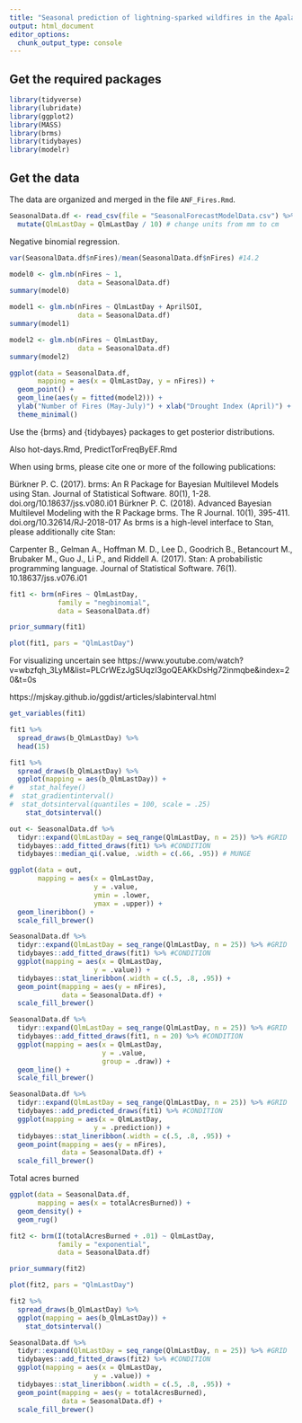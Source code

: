 ```yaml
---
title: "Seasonal prediction of lightning-sparked wildfires in the Apalachicola National Forest (ANF)"
output: html_document
editor_options: 
  chunk_output_type: console
---
```


## Get the required packages
```r
library(tidyverse)
library(lubridate)
library(ggplot2)
library(MASS)
library(brms)
library(tidybayes)
library(modelr)
```

## Get the data

The data are organized and merged in the file `ANF_Fires.Rmd`. 
```r
SeasonalData.df <- read_csv(file = "SeasonalForecastModelData.csv") %>%
  mutate(QlmLastDay = QlmLastDay / 10) # change units from mm to cm
```

Negative binomial regression.
```r
var(SeasonalData.df$nFires)/mean(SeasonalData.df$nFires) #14.2

model0 <- glm.nb(nFires ~ 1,
                 data = SeasonalData.df)
summary(model0)

model1 <- glm.nb(nFires ~ QlmLastDay + AprilSOI,
                 data = SeasonalData.df)
summary(model1)

model2 <- glm.nb(nFires ~ QlmLastDay,
                 data = SeasonalData.df)
summary(model2)

ggplot(data = SeasonalData.df, 
       mapping = aes(x = QlmLastDay, y = nFires)) +
  geom_point() + 
  geom_line(aes(y = fitted(model2))) +
  ylab("Number of Fires (May-July)") + xlab("Drought Index (April)") +
  theme_minimal()
```

Use the {brms} and {tidybayes} packages to get posterior distributions.

Also hot-days.Rmd, PredictTorFreqByEF.Rmd

When using brms, please cite one or more of the following publications:

Bürkner P. C. (2017). brms: An R Package for Bayesian Multilevel Models using Stan. Journal of Statistical Software. 80(1), 1-28. doi.org/10.18637/jss.v080.i01
Bürkner P. C. (2018). Advanced Bayesian Multilevel Modeling with the R Package brms. The R Journal. 10(1), 395-411. doi.org/10.32614/RJ-2018-017
As brms is a high-level interface to Stan, please additionally cite Stan:

Carpenter B., Gelman A., Hoffman M. D., Lee D., Goodrich B., Betancourt M., Brubaker M., Guo J., Li P., and Riddell A. (2017). Stan: A probabilistic programming language. Journal of Statistical Software. 76(1). 10.18637/jss.v076.i01

```r
fit1 <- brm(nFires ~ QlmLastDay,
            family = "negbinomial",
            data = SeasonalData.df)

prior_summary(fit1)

plot(fit1, pars = "QlmLastDay")
```

For visualizing uncertain see https://www.youtube.com/watch?v=wbzfqh_3LyM&list=PLCrWEzJgSUqzI3goQEAKkDsHg72inmqbe&index=20&t=0s

https://mjskay.github.io/ggdist/articles/slabinterval.html
```r
get_variables(fit1)

fit1 %>%
  spread_draws(b_QlmLastDay) %>%
  head(15)

fit1 %>%
  spread_draws(b_QlmLastDay) %>%
  ggplot(mapping = aes(b_QlmLastDay)) +
#    stat_halfeye()
#  stat_gradientinterval()
#  stat_dotsinterval(quantiles = 100, scale = .25)
    stat_dotsinterval()
```

```r
out <- SeasonalData.df %>%
  tidyr::expand(QlmLastDay = seq_range(QlmLastDay, n = 25)) %>% #GRID
  tidybayes::add_fitted_draws(fit1) %>% #CONDITION
  tidybayes::median_qi(.value, .width = c(.66, .95)) # MUNGE

ggplot(data = out,
       mapping = aes(x = QlmLastDay,
                     y = .value,
                     ymin = .lower,
                     ymax = .upper)) +
  geom_lineribbon() +
  scale_fill_brewer()

SeasonalData.df %>%
  tidyr::expand(QlmLastDay = seq_range(QlmLastDay, n = 25)) %>% #GRID
  tidybayes::add_fitted_draws(fit1) %>% #CONDITION
  ggplot(mapping = aes(x = QlmLastDay,
                     y = .value)) +
  tidybayes::stat_lineribbon(.width = c(.5, .8, .95)) +
  geom_point(mapping = aes(y = nFires),
             data = SeasonalData.df) +
  scale_fill_brewer()

SeasonalData.df %>%
  tidyr::expand(QlmLastDay = seq_range(QlmLastDay, n = 25)) %>% #GRID
  tidybayes::add_fitted_draws(fit1, n = 20) %>% #CONDITION
  ggplot(mapping = aes(x = QlmLastDay,
                       y = .value, 
                       group = .draw)) +
  geom_line() +
  scale_fill_brewer()

SeasonalData.df %>%
  tidyr::expand(QlmLastDay = seq_range(QlmLastDay, n = 25)) %>% #GRID
  tidybayes::add_predicted_draws(fit1) %>% #CONDITION
  ggplot(mapping = aes(x = QlmLastDay,
                     y = .prediction)) +
  tidybayes::stat_lineribbon(.width = c(.5, .8, .95)) +
  geom_point(mapping = aes(y = nFires),
             data = SeasonalData.df) +
  scale_fill_brewer()
```

Total acres burned
```r
ggplot(data = SeasonalData.df,
       mapping = aes(x = totalAcresBurned)) +
  geom_density() +
  geom_rug() 

fit2 <- brm(I(totalAcresBurned + .01) ~ QlmLastDay,
            family = "exponential",
            data = SeasonalData.df)

prior_summary(fit2)

plot(fit2, pars = "QlmLastDay")

fit2 %>%
  spread_draws(b_QlmLastDay) %>%
  ggplot(mapping = aes(b_QlmLastDay)) +
    stat_dotsinterval()

SeasonalData.df %>%
  tidyr::expand(QlmLastDay = seq_range(QlmLastDay, n = 25)) %>% #GRID
  tidybayes::add_fitted_draws(fit2) %>% #CONDITION
  ggplot(mapping = aes(x = QlmLastDay,
                     y = .value)) +
  tidybayes::stat_lineribbon(.width = c(.5, .8, .95)) +
  geom_point(mapping = aes(y = totalAcresBurned),
             data = SeasonalData.df) +
  scale_fill_brewer()
```
